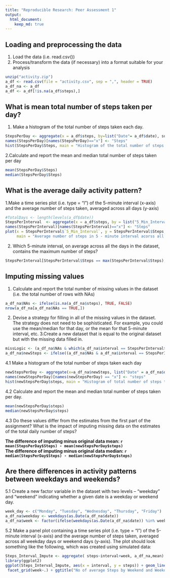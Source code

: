 ```yaml
---
title: "Reproducible Research: Peer Assessment 1"
output: 
  html_document:
    keep_md: true
---
```



## Loading and preprocessing the data
1. Load the data (i.e. read.csv())
2. Process/transform the data (if necessary) into a format suitable for your analysis
```r
unzip("activity.zip")
a_df <- read.csv(file = "activity.csv", sep = ",", header = TRUE)
a_df_na <- a_df 
a_df <- a_df[!is.na(a_df$steps),]
```


## What is mean total number of steps taken per day?
1. Make a histogram of the total number of steps taken each day.
```r
StepsPerDay <- aggregate(x = a_df$steps, by=list("Date"= a_df$date), sum)
names(StepsPerDay)[names(StepsPerDay)=="x"] <- "Steps"
hist(StepsPerDay$Steps, main = "Histogram of the total number of steps taken each day", xlab = "Steps")

```
  
2.Calculate and report the mean and median total number of steps taken per day

```r
mean(StepsPerDay$Steps)
median(StepsPerDay$Steps)
```

## What is the average daily activity pattern?
1.Make a time series plot (i.e. type = "l") of the 5-minute interval (x-axis) and the average number of steps taken, averaged across all days (y-axis)

```r
#TotalDays <- length(levels(a_df$date))
StepsPerInterval  <- aggregate(x = a_df$steps, by = list("5_Min_Interval" = a_df$interval), mean)
names(StepsPerInterval)[names(StepsPerInterval)=="x"] <- "Steps"
plot(x = StepsPerInterval$`5_Min_Interval`, y = StepsPerInterval$Steps, type = "l", 
     main = "Average number of steps in 5 - minute interval acorss all Days", xlab = "5 Min Interval (24 hours)", ylab = "Steps")
```

2. Which 5-minute interval, on average across all the days in the dataset, contains the maximum number of steps?
```r
StepsPerInterval[StepsPerInterval$Steps == max(StepsPerInterval$Steps),]$`5_Min_Interval`
```
## Imputing missing values
1. Calculate and report the total number of missing values in the dataset (i.e. the total number of rows with NAs)
```r
a_df_na$NAs <- ifelse(is.na(a_df_na$steps), TRUE, FALSE)
nrow(a_df_na[a_df_na$NAs == TRUE,])
```
2. Devise a strategy for filling in all of the missing values in the dataset. The strategy does not need to be sophisticated. For example, you could use the mean/median for that day, or the mean for that 5-minute interval, etc.
3.Create a new dataset that is equal to the original dataset but with the missing data filled in.
```r
missLogic <- (a_df_na$NAs & which(a_df_na$interval == StepsPerInterval$`5_Min_Interval`))
a_df_na$newSteps <- ifelse((a_df_na$NAs & a_df_na$interval == StepsPerInterval$`5_Min_Interval`), StepsPerInterval$Steps, a_df_na$steps)

```
4.1 Make a histogram of the total number of steps taken each day   
```r
newStepsPerDay <- aggregate(x=a_df_na$newSteps, list("Date" = a_df_na$date), sum)
names(newStepsPerDay)[names(newStepsPerDay) == "x"] <- "steps"
hist(newStepsPerDay$steps, main = "Histogram of total number of steps taken each day w/ Imputed Data", xlab = "Steps")
```
  
4.2 Calculate and report the mean and median total number of steps taken per day.
```r
mean(newStepsPerDay$steps)
median(newStepsPerDay$steps)
```
4.3 Do these values differ from the estimates from the first part of the assignment? What is the impact of imputing missing data on the estimates of the total daily number of steps?

**The difference of imputing minus original data mean: `r mean(StepsPerDay$Steps) - mean(newStepsPerDay$steps)`       
The difference of imputing minus original data median: `r median(StepsPerDay$Steps) - median(newStepsPerDay$steps)`**

## Are there differences in activity patterns between weekdays and weekends?
5.1 Create a new factor variable in the dataset with two levels -- "weekday" and "weekend" indicating whether a given date is a weekday or weekend day.
```r
week_day <- c("Monday", "Tuesday", "Wednesday", "Thursday", "Friday")
a_df_na$weekday <- weekdays(as.Date(a_df_na$date))
a_df_na$week <- factor(ifelse(weekdays(as.Date(a_df_na$date)) %in% week_day, "weekday", "weekend"))
```
5.2 Make a panel plot containing a time series plot (i.e. type = "l") of the 5-minute interval (x-axis) and the average number of steps taken, averaged across all weekday days or weekend days (y-axis). The plot should look something like the following, which was created using simulated data:

```r
Steps_Interval_Impute <- aggregate( steps~interval+week, a_df_na,mean)
library(ggplot2)
ggplot(Steps_Interval_Impute, aes(x = interval, y = steps)) + geom_line(aes(colour = week)) +
 facet_grid(week~.) + ggtitle("No of average Steps by Weekend and Weekday")

```
